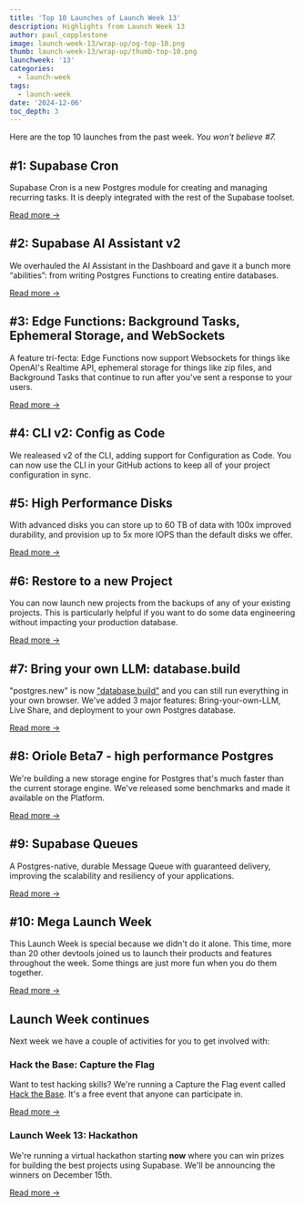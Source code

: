 ```yaml
---
title: 'Top 10 Launches of Launch Week 13'
description: Highlights from Launch Week 13
author: paul_copplestone
image: launch-week-13/wrap-up/og-top-10.png
thumb: launch-week-13/wrap-up/thumb-top-10.png
launchweek: '13'
categories:
  - launch-week
tags:
  - launch-week
date: '2024-12-06'
toc_depth: 3
---
```


Here are the top 10 launches from the past week. *You won't believe #7.*

## #1: Supabase Cron

Supabase Cron is a new Postgres module for creating and managing recurring tasks. It is deeply integrated with the rest of the Supabase toolset.

[Read more →](/blog/supabase-cron)

## #2: Supabase AI Assistant v2

We overhauled the AI Assistant in the Dashboard and gave it a bunch more “abilities”: from writing Postgres Functions to creating entire databases.

[Read more →](/blog/supabase-ai-assistant-v2)

## #3: Edge Functions: Background Tasks, Ephemeral Storage, and WebSockets

A feature tri-fecta: Edge Functions now support Websockets for things like OpenAI's Realtime API, ephemeral storage for things like zip files, and Background Tasks that continue to run after you've sent a response to your users.

[Read more →](/blog/edge-functions-background-tasks-websockets)

## #4: CLI v2: Config as Code

We realeased v2 of the CLI, adding support for Configuration as Code. You can now use the CLI in your GitHub actions to keep all of your project configuration in sync. 

## #5: High Performance Disks

With advanced disks you can store up to 60 TB of data with 100x improved durability, and provision up to 5x more IOPS than the default disks we offer.

[Read more →](/blog/high-performance-disks)

## #6: Restore to a new Project

You can now launch new projects from the backups of any of your existing projects. This is particularly helpful if you want to do some data engineering without impacting your production database.

[Read more →](/blog/restore-to-a-new-project)

## #7: Bring your own LLM: database.build

"postgres.new" is now ["database.build"](https://database.build) and you can still run everything in your own browser. We've added 3 major features: Bring-your-own-LLM, Live Share, and deployment to your own Postgres database.

[Read more →](/blog/database-build-v2)

## #8: Oriole Beta7 - high performance Postgres

We're building a new storage engine for Postgres that's much faster than the current storage engine. We've released some benchmarks and made it available on the Platform.

[Read more →](https://www.orioledb.com/blog/orioledb-beta7-benchmarks)

## #9: Supabase Queues

A Postgres-native, durable Message Queue with guaranteed delivery, improving the scalability and resiliency of your applications.

[Read more →](/blog/supabase-queues)

## #10: Mega Launch Week 

This Launch Week is special because we didn't do it alone. This time, more than 20 other devtools joined us to launch their products and features throughout the week. Some things are just more fun when you do them together.

[Read more →](https://launchweek.dev/lw/MEGA)

## Launch Week continues

Next week we have a couple of activities for you to get involved with:

### Hack the Base: Capture the Flag

Want to test hacking skills? We're running a Capture the Flag event called [Hack the Base](https://ctf.supabase.com/). It's a free event that anyone can participate in.

[Read more →](/blog/launch-week-13-hackathon)

### Launch Week 13: Hackathon

We're running a virtual hackathon starting **now** where you can win prizes for building the best projects using Supabase. We'll be announcing the winners on December 15th.

[Read more →](/blog/launch-week-13-hackathon)
